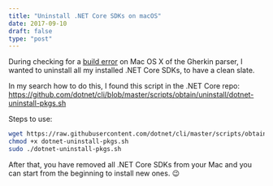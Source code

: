 ```yaml
---
title: "Uninstall .NET Core SDKs on macOS"
date: 2017-09-10
draft: false
type: "post"
---
```


During checking for a [build error](https://github.com/cucumber/gherkin-dotnet/pull/6) on Mac OS X of the Gherkin parser, I wanted to uninstall all my installed .NET Core SDKs, to have a clean slate.

In my search how to do this, I found this script in the .NET Core repo: <https://github.com/dotnet/cli/blob/master/scripts/obtain/uninstall/dotnet-uninstall-pkgs.sh>

Steps to use:

``` bash
wget https://raw.githubusercontent.com/dotnet/cli/master/scripts/obtain/uninstall/dotnet-uninstall-pkgs.sh
chmod +x dotnet-uninstall-pkgs.sh
sudo ./dotnet-uninstall-pkgs.sh
```

After that, you have removed all .NET Core SDKs from your Mac and you can start from the beginning to install new ones. 😉

